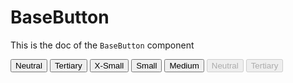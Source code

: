 

<Meta title="Design System/Atoms/Button" component={Button} />

# BaseButton

This is the doc of the `BaseButton` component

<Canvas>
  <Story name="Variants">
    <Button variant="neutral">Neutral</Button>
    <Button variant="tertiary">Tertiary</Button>
  </Story>
</Canvas>

<Canvas>
  <Story name="Sizes">
    <Button size="x-small">X-Small</Button>
    <Button size="small">Small</Button>
    <Button size="medium">Medium</Button>
  </Story>
</Canvas>

<Canvas>
  <Story name="Disabled">
    <Button variant="neutral" disabled>
      Neutral
    </Button>
    <Button variant="tertiary" disabled>
      Tertiary
    </Button>
  </Story>
</Canvas>
